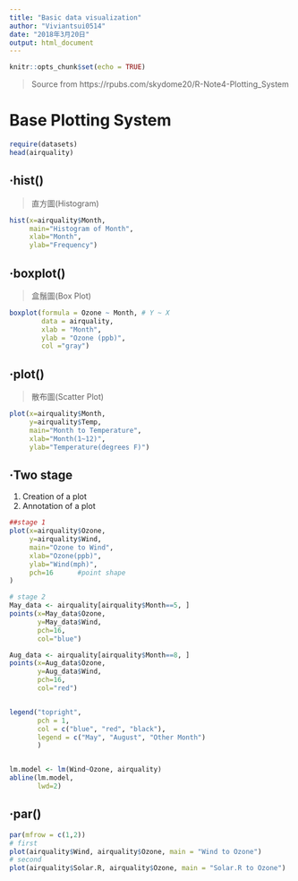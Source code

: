 ---
title: "Basic data visualization"
author: "Viviantsui0514"
date: "2018年3月20日"
output: html_document
---

```{r setup, include=FALSE}
knitr::opts_chunk$set(echo = TRUE)
```

>Source from https://rpubs.com/skydome20/R-Note4-Plotting_System

# Base Plotting System
```{r}
require(datasets)
head(airquality)
```

## ‧hist()
>直方圖(Histogram)
```{r}
hist(x=airquality$Month, 
     main="Histogram of Month",  
     xlab="Month",               
     ylab="Frequency")                
```

## ‧boxplot()
>盒鬚圖(Box Plot)
```{r}
boxplot(formula = Ozone ~ Month, # Y ~ X 
        data = airquality,       
        xlab = "Month",          
        ylab = "Ozone (ppb)",    
        col ="gray")        
```

## ‧plot()
>散布圖(Scatter Plot)
```{r}
plot(x=airquality$Month,            
     y=airquality$Temp,             
     main="Month to Temperature",   
     xlab="Month(1~12)",            
     ylab="Temperature(degrees F)")      
```

## ‧Two stage
1. Creation of a plot
2. Annotation of a plot
```{r}
##stage 1
plot(x=airquality$Ozone,
     y=airquality$Wind,
     main="Ozone to Wind",
     xlab="Ozone(ppb)",
     ylab="Wind(mph)",
     pch=16      #point shape            
) 

# stage 2
May_data <- airquality[airquality$Month==5, ] 
points(x=May_data$Ozone,                       
       y=May_data$Wind, 
       pch=16,                  
       col="blue")              

Aug_data <- airquality[airquality$Month==8, ]   
points(x=Aug_data$Ozone, 
       y=Aug_data$Wind, 
       pch=16,               
       col="red")           


legend("topright",                            
       pch = 1,                                
       col = c("blue", "red", "black"),           
       legend = c("May", "August", "Other Month")
       )


lm.model <- lm(Wind~Ozone, airquality)    
abline(lm.model,                          
       lwd=2) 

```

## ‧par()
```{r}
par(mfrow = c(1,2)) 
# first
plot(airquality$Wind, airquality$Ozone, main = "Wind to Ozone") 
# second
plot(airquality$Solar.R, airquality$Ozone, main = "Solar.R to Ozone")
```
